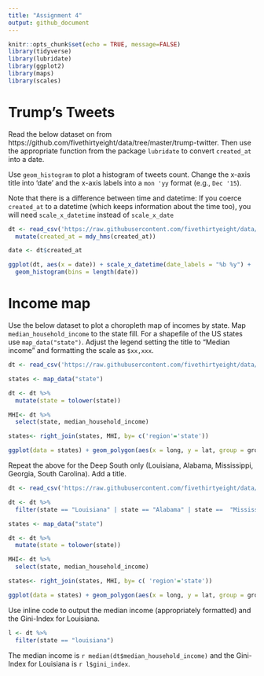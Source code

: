 ```yaml
---
title: "Assignment 4"
output: github_document
---
```


```r
knitr::opts_chunk$set(echo = TRUE, message=FALSE)
library(tidyverse)
library(lubridate)
library(ggplot2)
library(maps)
library(scales)
```

# Trump's Tweets

Read the below dataset on from https://github.com/fivethirtyeight/data/tree/master/trump-twitter. Then use the appropriate function from the package `lubridate` to convert `created_at` into a date.

Use `geom_histogram` to plot a histogram of tweets count. Change the x-axis title into 'date' and the x-axis labels into a `mon 'yy` format (e.g., `Dec '15`).

Note that there is a difference between time and datetime: If you coerce `created_at` to a datetime (which keeps information about the time too), you will need `scale_x_datetime` instead of `scale_x_date`


```r
dt <- read_csv('https://raw.githubusercontent.com/fivethirtyeight/data/master/trump-twitter/realDonaldTrump_poll_tweets.csv')  %>%
  mutate(created_at = mdy_hms(created_at))

date <- dt$created_at

ggplot(dt, aes(x = date)) + scale_x_datetime(date_labels = "%b %y") +
  geom_histogram(bins = length(date))
```


# Income map

Use the below dataset to plot a choropleth map of incomes by state. Map `median_household_income` to the state fill. For a shapefile of the US states use `map_data("state")`. Adjust the legend setting the title to "Median income" and formatting the scale as `$xx,xxx`.

```r
dt <- read_csv('https://raw.githubusercontent.com/fivethirtyeight/data/master/hate-crimes/hate_crimes.csv')

states <- map_data("state")

dt <- dt %>%
  mutate(state = tolower(state))

MHI<- dt %>%
  select(state, median_household_income)

states<- right_join(states, MHI, by= c('region'='state'))

ggplot(data = states) + geom_polygon(aes(x = long, y = lat, group = group, fill = median_household_income), color = "white") + coord_fixed(1.3)+ labs(title = 'Median income') + scale_fill_gradient(label = dollar_format())
```

Repeat the above for the Deep South only (Louisiana, Alabama, Mississippi, Georgia, South Carolina). Add a title.

```r
dt <- read_csv('https://raw.githubusercontent.com/fivethirtyeight/data/master/hate-crimes/hate_crimes.csv')

dt <- dt %>% 
  filter(state == "Louisiana" | state == "Alabama" | state ==  "Mississippi" | state ==  "Georgia" |state ==  "South Carolina")

states <- map_data("state")

dt <- dt %>%
  mutate(state = tolower(state))

MHI<- dt %>%
  select(state, median_household_income)

states<- right_join(states, MHI, by= c( 'region'='state'))

ggplot(data = states) + geom_polygon(aes(x = long, y = lat, group = group, fill = median_household_income), color = "white") + coord_fixed(1.3)+ labs(title = 'Deep South Median Income') + scale_fill_gradient(label = dollar_format())
```

Use inline code to output the median income (appropriately formatted) and the Gini-Index for Louisiana.

```r
l <- dt %>%
  filter(state == "louisiana")
```


The median income is `r median(dt$median_household_income)` and the Gini-Index for Louisiana is `r l$gini_index`.
